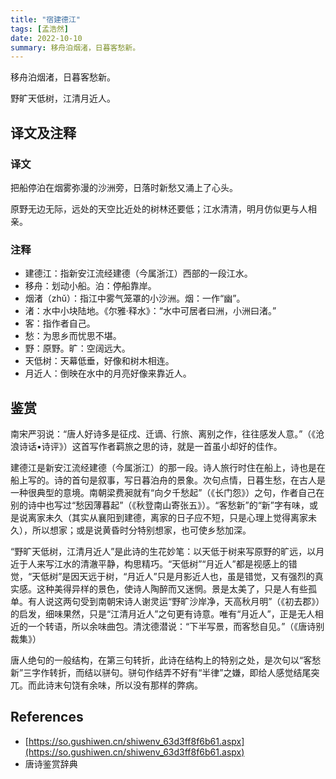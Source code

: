```yaml
---
title: "宿建德江"
tags: [孟浩然]
date: 2022-10-10
summary: 移舟泊烟渚，日暮客愁新。
---
```


移舟泊烟渚，日暮客愁新。

野旷天低树，江清月近人。

## 译文及注释

### 译文

把船停泊在烟雾弥漫的沙洲旁，日落时新愁又涌上了心头。

原野无边无际，远处的天空比近处的树林还要低；江水清清，明月仿似更与人相亲。

### 注释

- 建德江：指新安江流经建德（今属浙江）西部的一段江水。
- 移舟：划动小船。泊：停船靠岸。
- 烟渚（zhǔ）：指江中雾气笼罩的小沙洲。烟：一作“幽”。
- 渚：水中小块陆地。《尔雅·释水》：“水中可居者曰洲，小洲曰渚。”
- 客：指作者自己。
- 愁：为思乡而忧思不堪。
- 野：原野。旷：空阔远大。
- 天低树：天幕低垂，好像和树木相连。
- 月近人：倒映在水中的月亮好像来靠近人。

## 鉴赏

南宋严羽说：“唐人好诗多是征戍、迁谪、行旅、离别之作，往往感发人意。”（《沧浪诗话•诗评》）这首写作者羁旅之思的诗，就是一首虽小却好的佳作。

建德江是新安江流经建德（今属浙江）的那一段。诗人旅行时住在船上，诗也是在船上写的。诗的首句是叙事，写日暮泊舟的景象。次句点情，日暮生愁，在古人是一种很典型的意境。南朝梁费昶就有“向夕千愁起”（《长门怨》）之句，作者自己在别的诗中也写过“愁因薄暮起”（《秋登南山寄张五》）。“客愁新”的“新”字有味，或是说离家未久（其实从襄阳到建德，离家的日子应不短，只是心理上觉得离家未久），所以想家；或是说黄昏时分特别想家，也可使乡愁加深。

“野旷天低树，江清月近人”是此诗的生花妙笔：以天低于树来写原野的旷远，以月近于人来写江水的清澈平静，构思精巧。“天低树”“月近人”都是视感上的错觉，“天低树”是因天远于树，“月近人”只是月影近人也，虽是错觉，又有强烈的真实感。这种美得异样的景色，使诗人陶醉而又迷惘。景是太美了，只是人有些孤单。有人说这两句受到南朝宋诗人谢灵运“野旷沙岸净，天高秋月明”（《初去郡》）的启发，细味果然，只是“江清月近人”之句更有诗意。唯有“月近人”，正是无人相近的一个转语，所以余味曲包。清沈德潜说：“下半写景，而客愁自见。”（《唐诗别裁集》）

唐人绝句的一般结构，在第三句转折，此诗在结构上的特别之处，是次句以“客愁新”三字作转折，而结以骈句。骈句作结弄不好有“半律”之嫌，即给人感觉结尾突兀。而此诗末句饶有余味，所以没有那样的弊病。

## References

- [https://so.gushiwen.cn/shiwenv_63d3ff8f6b61.aspx](https://so.gushiwen.cn/shiwenv_63d3ff8f6b61.aspx)
- 唐诗鉴赏辞典
